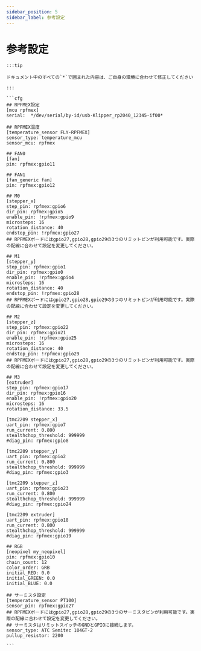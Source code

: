 ```yaml
---
sidebar_position: 5
sidebar_label: 参考設定
---
```

# 参考設定

    :::tip

    ドキュメント中のすべての`*`で囲まれた内容は、ご自身の環境に合わせて修正してください

    :::

    ```cfg
    ## RPFMEX設定
    [mcu rpfmex]
    serial:  */dev/serial/by-id/usb-Klipper_rp2040_12345-if00*

    ## RPFMEX温度
    [temperature_sensor FLY-RPFMEX]
    sensor_type: temperature_mcu
    sensor_mcu: rpfmex

    ## FAN0
    [fan]
    pin: rpfmex:gpio11

    ## FAN1
    [fan_generic fan]
    pin: rpfmex:gpio12

    ## M0
    [stepper_x]
    step_pin: rpfmex:gpio6
    dir_pin: rpfmex:gpio5
    enable_pin: !rpfmex:gpio9
    microsteps: 16
    rotation_distance: 40
    endstop_pin: !rpfmex:gpio27
    ## RPFMEXボードにはgpio27,gpio28,gpio29の3つのリミットピンが利用可能です。実際の配線に合わせて設定を変更してください。

    ## M1
    [stepper_y]
    step_pin: rpfmex:gpio1
    dir_pin: rpfmex:gpio0
    enable_pin: !rpfmex:gpio4
    microsteps: 16
    rotation_distance: 40
    endstop_pin: !rpfmex:gpio28
    ## RPFMEXボードにはgpio27,gpio28,gpio29の3つのリミットピンが利用可能です。実際の配線に合わせて設定を変更してください。

    ## M2
    [stepper_z]
    step_pin: rpfmex:gpio22
    dir_pin: rpfmex:gpio21
    enable_pin: !rpfmex:gpio25
    microsteps: 16
    rotation_distance: 40
    endstop_pin: !rpfmex:gpio29
    ## RPFMEXボードにはgpio27,gpio28,gpio29の3つのリミットピンが利用可能です。実際の配線に合わせて設定を変更してください。

    ## M3
    [extruder]
    step_pin: rpfmex:gpio17
    dir_pin: rpfmex:gpio16
    enable_pin: !rpfmex:gpio20
    microsteps: 16
    rotation_distance: 33.5

    [tmc2209 stepper_x]
    uart_pin: rpfmex:gpio7
    run_current: 0.800
    stealthchop_threshold: 999999
    #diag_pin: rpfmex:gpio8

    [tmc2209 stepper_y]
    uart_pin: rpfmex:gpio2
    run_current: 0.800
    stealthchop_threshold: 999999
    #diag_pin: rpfmex:gpio3

    [tmc2209 stepper_z]
    uart_pin: rpfmex:gpio23
    run_current: 0.800
    stealthchop_threshold: 999999
    #diag_pin: rpfmex:gpio24

    [tmc2209 extruder]
    uart_pin: rpfmex:gpio18
    run_current: 0.800
    stealthchop_threshold: 999999
    #diag_pin: rpfmex:gpio19

    ## RGB
    [neopixel my_neopixel]
    pin: rpfmex:gpio10
    chain_count: 12
    color_order: GRB
    initial_RED: 0.0
    initial_GREEN: 0.0
    initial_BLUE: 0.0

    ## サーミスタ設定
    [temperature_sensor PT100]
    sensor_pin: rpfmex:gpio27
    ## RPFMEXボードにはgpio27,gpio28,gpio29の3つのサーミスタピンが利用可能です。実際の配線に合わせて設定を変更してください。
    ## サーミスタはリミットスイッチのGNDとGPIOに接続します。
    sensor_type: ATC Semitec 104GT-2
    pullup_resistor: 2200

    ```
